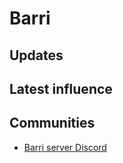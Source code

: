 # Barri

## Updates


<Updates channel="1015698167720853635" />

## Latest influence


<AeternumMap name="Barri" />

## Communities

- [Barri server Discord](https://discord.gg/FSYA3ajrXn)
